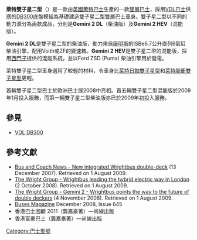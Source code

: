{{NoteTA
|G1=Transpor
}}
{{otheruses|subject=雙層巴士型號|other=車身|萊特日蝕雙子星型}}
{{Infobox automobile
|name             = 莱特双子星二型
|image            = Arriva LJ11 ACY, 38 Route, Clapton Pond..jpg
|imagesize        = 
|caption          = 
|interiorimage    =
|interiorcaption  =
|manufacturer     = [[萊特巴士|萊特巴士]]
|production       = 2007 - 2013
|assembly         = [[巴利米納|巴利米納]], Northern Ireland
|capacity         =
|length           = 9.4 to 10.6 metres
|width            = 2.52 metres
|height           = 4.23 or 4.40 metres
|floortype        = [[特低地台巴士|Low floor]]
|doors            = 1 or 2
|weight           =
|chassis          = [[萊特雙子星二型|VDL DB300]]
|engine           = '''Gemini 2 DL''':<br>[[Cummins_B_Series_engine|Cummins ISBe]] 6-cylinder<br>'''Gemini 2 HEV''':<br>[[Ford_Sigma_engine|Ford Sigma]]
|powerout         = 
|transmission     = '''Gemini 2 DL''':<br>[[福伊特|福伊特]] / [[采埃孚|采埃孚]]
|predecessor      = [[萊特脈衝雙子星|萊特脈衝雙子星]]<br>[[萊特脈衝雙子星HEV|萊特脈衝雙子星HEV]]
|successor        = [[Wright_StreetDeck|Wright StreetDeck]]}}
'''萊特雙子星二型'''（{{lang-en|'''Wright Gemini 2'''}}）是一款由[[英國|英國]][[萊特巴士|萊特巴士]]生產的一款[[雙層巴士|雙層巴士]]，採用[[VDL巴士|VDL巴士]]供應的[[DB300|DB300]]底盤模組為基礎建造雙子星二型雙層巴士車身。雙子星二型以不同的動力源分為兩款成品，分別是'''Gemini 2 DL'''（柴油版）及'''Gemini 2 HEV'''（混能版）。

'''Gemini 2 DL'''是雙子星二型的柴油版，動力來自[[康明斯|康明斯]]的ISBe6.7公升直列6氣缸柴油引擎，配用Voith或ZF的變速箱。'''Gemini 2 HEV'''是雙子星二型的混能版，採用[[西門子公司|西門子]]提供的混能系統，並以Ford ZSD (Puma) 柴油引擎用於發電。

萊特雙子星二型車身選用了較輕的材料，令車身比[[萊特日蝕雙子星型|萊特日蝕雙子星型]]和[[萊特脈衝雙子星型|萊特脈衝雙子星型]]更輕。

首輛雙子星二型巴士於歐洲巴士展2008中亮相。首五輛雙子星二型混能版於2009年1月投入服務，而第一輛雙子星二型柴油版亦已於2009年初投入服務。

== 參見 ==
*[[VDL_DB300|VDL DB300]]

== 參考文獻 ==
* [https://web.archive.org/web/20071217051013/http://www.busandcoach.com/newsstory.aspx?id=1724 Bus and Coach News - New integrated Wrightbus double-deck] (13 December 2007). Retrieved on 1 August 2009.
* [https://web.archive.org/web/20110718121723/http://www.wrightbus.com/uploads_documents/TfLvisitfinal.doc The Wright Group - Wrightbus leading the hybrid electric way in London] (2 October 2008). Retrieved on 1 August 2009.
* [https://web.archive.org/web/20110718121756/http://www.wrightbus.com/uploads_documents/0814FINAL.doc The Wright Group - Gemini 2 - Wrightbus points the way to the future of double deckers] (4 November 2008). Retrieved on 1 August 2009.
* [[Buses_Magazine|Buses Magazine]] December 2008, Issue 645
* 香港巴士回顧 2011（龔嘉豪著）—尚線出版
* 香港富豪巴士（龔嘉豪著）—尚線出版

{{commons category|Wright Gemini 2 DL}}
{{Wrightbus}}

[[Category:巴士型號|Category:巴士型號]]